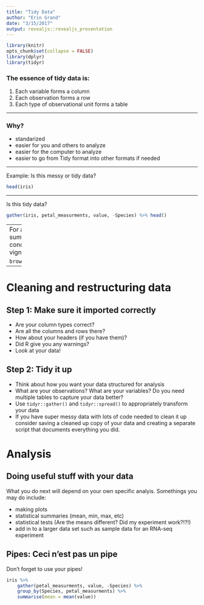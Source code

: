 ```yaml
---
title: "Tidy Data"
author: "Erin Grand"
date: "3/15/2017"
output: revealjs::revealjs_presentation
---
```



```r
library(knitr)
opts_chunk$set(collapse = FALSE)
library(dplyr)
library(tidyr)
```


### The essence of tidy data is:
  
1. Each variable forms a column
1. Each observation forms a row
1. Each type of observational unit forms a table

-----

### Why?

- standarized
- easier for you and others to analyze
- easier for the computer to analyze
- easier to go from Tidy format into other formats if needed

-----

Example: Is this messy or tidy data?

```r
head(iris)
```

-----

Is this tidy data?
```r
gather(iris, petal_measurments, value, -Species) %>% head()
```


-----
For a more detailed summary of the tidy data concept, see the `tidyr` vignette

```
browseVignettes("tidyr")
```
------

# Cleaning and restructuring data


## Step 1:  Make sure it imported correctly  

- Are your column types correct?
- Are all the columns and rows there?
- How about your headers (if you have them)?
- Did R give you any warnings?
- Look at your data!


## Step 2:  Tidy it up

- Think about how you want your data structured for analysis
- What are your observations?  What are your variables?  Do you need multiple tables to capture your data better?
- Use `tidyr::gather()` and `tidyr::spread()` to appropriately transform your data
- If you have super messy data with lots of code needed to clean it up consider saving a cleaned up copy of your data and creating a separate script that documents everything you did.

# Analysis
## Doing useful stuff with your data

What you do next will depend on your own specific analyis.  Somethings you may do include:  

- making plots
- statistical summaries (mean, min, max, etc)
- statistical tests (Are the means different? Did my experiment work?!?!)
- add in to a larger data set such as sample data for an RNA-seq experiment


## Pipes: Ceci n'est pas un pipe

Don't forget to use your pipes!

```r
iris %>% 
	gather(petal_measurments, value, -Species) %>% 
	group_by(Species, petal_measurments) %>% 
	summarise(mean = mean(value))
```








